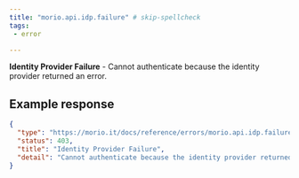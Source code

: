 ```yaml
---
title: "morio.api.idp.failure" # skip-spellcheck
tags:
 - error

---
```

<!-- MORIO_AUTO_GENERATED_CONTENT_STARTS - Manual changes made below will be overwritten skip-spellcheck -->
__Identity Provider Failure__ - Cannot authenticate because the identity provider returned an error.
<!-- MORIO_AUTO_GENERATED_CONTENT_ENDS - Manual changes made above will be overwritten skip-spellcheck -->


<!-- MORIO_AUTO_GENERATED_CONTENT_STARTS - Manual changes made below will be overwritten skip-spellcheck -->
## Example response

```json
{
  "type": "https://morio.it/docs/reference/errors/morio.api.idp.failure",
  "status": 403,
  "title": "Identity Provider Failure",
  "detail": "Cannot authenticate because the identity provider returned an error."
}
```
<!-- MORIO_AUTO_GENERATED_CONTENT_ENDS - Manual changes made above will be overwritten skip-spellcheck -->
